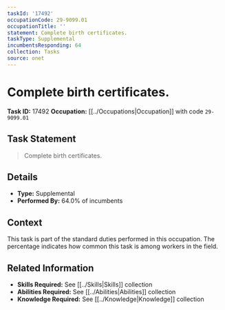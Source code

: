 ```yaml
---
taskId: '17492'
occupationCode: 29-9099.01
occupationTitle: ''
statement: Complete birth certificates.
taskType: Supplemental
incumbentsResponding: 64
collection: Tasks
source: onet
---
```

# Complete birth certificates.

**Task ID:** 17492
**Occupation:** [[../Occupations|Occupation]] with code `29-9099.01`

## Task Statement

> Complete birth certificates.

## Details

- **Type:** Supplemental
- **Performed By:** 64.0% of incumbents

## Context

This task is part of the standard duties performed in this occupation. The percentage indicates how common this task is among workers in the field.

## Related Information

- **Skills Required:** See [[../Skills|Skills]] collection
- **Abilities Required:** See [[../Abilities|Abilities]] collection
- **Knowledge Required:** See [[../Knowledge|Knowledge]] collection

